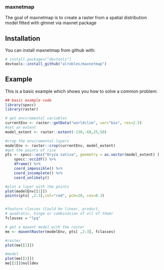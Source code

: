 

### maxnetmap

The goal of maxnetmap is to create a 
raster from a spatial distribution model fitted with glmnet via maxnet 
package

## Installation

You can install maxnetmap from github with:

```r
# install.packages("devtools")
devtools::install_github("alrobles/maxnetmap")
```

## Example

This is a basic example which shows you how to solve a common problem:

```r
## basic example code
library(spocc)
library(raster)

# get enviromental variables
currentEnv <- raster::getData("worldclim", var="bio", res=2.5)
#set an extent
model_extent <- raster::extent(-130,-60,25,50) 

#crop the enviromental layers
modelEnv <- raster::crop(currentEnv, model_extent)
#get the points of rice
pts <- spocc::occ("Oryza sativa", geometry = as.vector(model_extent) ) %>% 
    spocc::occ2df() %>% 
    dframe() %>% 
    coord_impossible() %>%
    coord_incomplete() %>%
    coord_unlikely()

#plot a layer with the points
plot(modelEnv[[1]])
points(pts[ ,2:3],col="red", pch=20, cex=0.3)


#feature classes (Could be linear, product,
# quadratic, hinge or combination of all of them)
fclasses = "lpq"

# get a maxent model with the raster
me <- maxentRaster(modelEnv, pts[ ,2:3], fclasses)

#raster
plot(me[[1]])

#model
plot(me[[2]])
me[[2]]$nulldev

```
